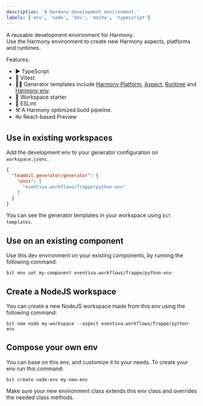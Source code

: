 ```yaml
---
description: 'A Harmony development environment.'
labels: ['env', 'node', 'dev', 'mocha', 'typescript']
---
```


A reusable development environment for Harmony.  
Use the Harmony environment to create new Harmony aspects, platforms and runtimes.

Features:
- ▶️ TypeScript
- 🧪 Vitest.
- 🧑‍💻 Generator templates include [Harmony Platform](/), [Aspect](/), [Runtime](/) and [Harmony env](/).
- 🚀 Workspace starter
- 🦋 ESLint
- ⚒️ A Harmony optimized build pipeline.
- 👓 React-based Preview

## Use in existing workspaces

Add the development env to your generator configuration on `workspace.jsonc`.  

```json
{
  "teambit.generator/generator": {
    "envs": [
      "eventiva.workflows/frappe/python-env"
    ]
  }
}
```

You can see the generator templates in your workspace using `bit templates`.

## Use on an existing component

Use this dev environment on your existing components, by running the following command: 

```
bit env set my-component eventiva.workflows/frappe/python-env
```


## Create a NodeJS workspace

You can create a new NodeJS workspace made from this env using the following command:

```
bit new node my-workspace --aspect eventiva.workflows/frappe/python-env
```

## Compose your own env

You can base on this env, and customize it to your needs. To create your env run this command:
```
bit create node-env my-new-env
```

Make sure your new environment class extends this env class and overrides the needed class methods.

